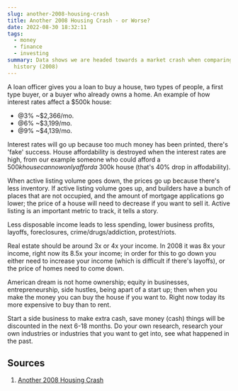 ```yaml
---
slug: another-2008-housing-crash
title: Another 2008 Housing Crash - or Worse?
date: 2022-08-30 18:32:11
tags:
  - money
  - finance
  - investing
summary: Data shows we are headed towards a market crash when comparing it to
  history (2008)
---
```

A loan officer gives you a loan to buy a house, two types of people, a first type buyer, or a buyer who already owns a home. An example of how interest rates affect a $500k house:
- @3% ~$2,366/mo.
- @6% ~$3,199/mo.
- @9% ~$4,139/mo. 

Interest rates will go up because too much money has been printed, there's 'fake' success. House affordability is destroyed when the interest rates are high, from our example someone who could afford a $500k house can now only afford a ~$300k house (that's 40% drop in affodability).

When active listing volume goes down, the prices go up because there's less inventory. If active listing volume goes up, and builders have a bunch of places that are not occupied, and the amount of mortgage applications go lower; the price of a house will need to decrease if you want to sell it. Active listing is an important metric to track, it tells a story.

Less disposable income leads to less spending, lower business profits, layoffs, foreclosures, crime/drugs/addiction, protest/riots. 

Real estate should be around 3x or 4x your income. In 2008 it was 8x your income, right now its 8.5x your income; in order for this to go down you either need to increase your income (which is difficult if there's layoffs), or the price of homes need to come down. 

American dream is not home ownership; equity in businesses, entrepreneurship, side hustles, being apart of a start up; then when you make the money you can buy the house if you want to. Right now today its more expensive to buy than to rent. 

Start a side business to make extra cash, save money (cash) things will be discounted in the next 6-18 months. Do your own research, research your own industries or industries that you want to get into, see what happened in the past.

## Sources
1. [Another 2008 Housing Crash](https://youtu.be/GccE2SuJvd0)